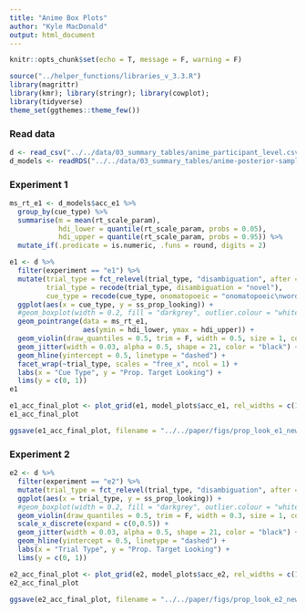 ```yaml
---
title: "Anime Box Plots"
author: "Kyle MacDonald"
output: html_document
---
```


```r
knitr::opts_chunk$set(echo = T, message = F, warning = F)
```

```r
source("../helper_functions/libraries_v_3.3.R")
library(magrittr)
library(kmr); library(stringr); library(cowplot); 
library(tidyverse)
theme_set(ggthemes::theme_few())
```

### Read data

```r
d <- read_csv("../../data/03_summary_tables/anime_participant_level.csv")
d_models <- readRDS("../../data/03_summary_tables/anime-posterior-samples.rds")
```

### Experiment 1

```r
ms_rt_e1 <- d_models$acc_e1 %>% 
  group_by(cue_type) %>% 
  summarise(m = mean(rt_scale_param),
            hdi_lower = quantile(rt_scale_param, probs = 0.05),
            hdi_upper = quantile(rt_scale_param, probs = 0.95)) %>% 
  mutate_if(.predicate = is.numeric, .funs = round, digits = 2) 
```


```r
e1 <- d %>% 
  filter(experiment == "e1") %>% 
  mutate(trial_type = fct_relevel(trial_type, "disambiguation", after = 1), 
         trial_type = recode(trial_type, disambiguation = "novel"),
         cue_type = recode(cue_type, onomatopoeic = "onomatopoeic\nword")) %>% 
  ggplot(aes(x = cue_type, y = ss_prop_looking)) +
  #geom_boxplot(width = 0.2, fill = "darkgrey", outlier.colour = "white") +
  geom_pointrange(data = ms_rt_e1, 
                  aes(ymin = hdi_lower, ymax = hdi_upper)) + 
  geom_violin(draw_quantiles = 0.5, trim = F, width = 0.5, size = 1, color = "grey40") + 
  geom_jitter(width = 0.03, alpha = 0.5, shape = 21, color = "black") +
  geom_hline(yintercept = 0.5, linetype = "dashed") +
  facet_wrap(~trial_type, scales = "free_x", ncol = 1) +
  labs(x = "Cue Type", y = "Prop. Target Looking") +
  lims(y = c(0, 1)) 
e1
```

```r
e1_acc_final_plot <- plot_grid(e1, model_plots$acc_e1, rel_widths = c(1, 1.2), labels = c("a", "b"))
e1_acc_final_plot
```

```r
ggsave(e1_acc_final_plot, filename = "../../paper/figs/prop_look_e1_new.png")
```

### Experiment 2

```r
e2 <- d %>% 
  filter(experiment == "e2") %>% 
  mutate(trial_type = fct_relevel(trial_type, "disambiguation", after = 1)) %>% 
  ggplot(aes(x = trial_type, y = ss_prop_looking)) +
  #geom_boxplot(width = 0.2, fill = "darkgrey", outlier.colour = "white") +
  geom_violin(draw_quantiles = 0.5, trim = F, width = 0.3, size = 1, color = "grey40") + 
  scale_x_discrete(expand = c(0,0.5)) +
  geom_jitter(width = 0.03, alpha = 0.5, shape = 21, color = "black") +
  geom_hline(yintercept = 0.5, linetype = "dashed") +
  labs(x = "Trial Type", y = "Prop. Target Looking") +
  lims(y = c(0, 1)) 
```

```r
e2_acc_final_plot <- plot_grid(e2, model_plots$acc_e2, rel_widths = c(1.2, 1), labels = c("a", "b"))
e2_acc_final_plot
```

```r
ggsave(e2_acc_final_plot, filename = "../../paper/figs/prop_look_e2_new.png")
```
